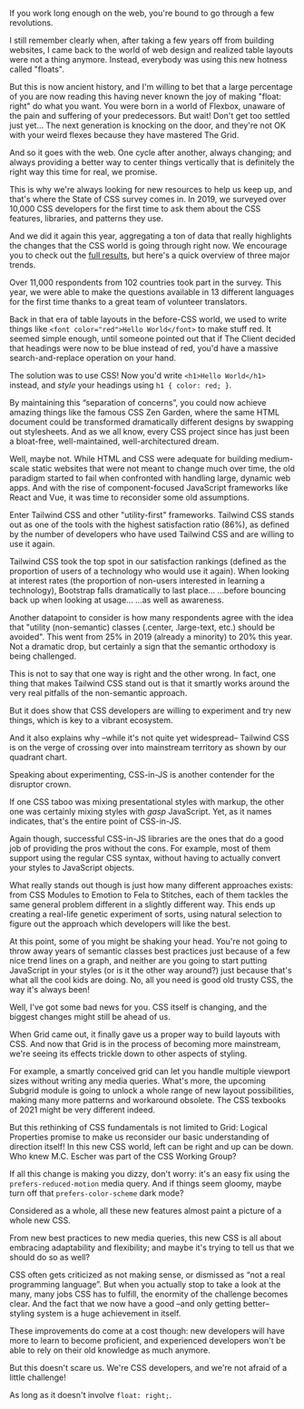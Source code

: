 
<Heading text="The Only Constant Is Change" />

If you work long enough on the web, you're bound to go through a few revolutions.

I still remember clearly when, after taking a few years off from building websites, I came back to the world of web design and realized table layouts were not a thing anymore. Instead, everybody was using this new hotness called "floats".

But this is now ancient history, and I'm willing to bet that a large percentage of you are now reading this having never known the joy of making "float: right" do what you want. You were born in a world of Flexbox, unaware of the pain and suffering of your predecessors. But wait! Don't get too settled just yet… The next generation is knocking on the door, and they're not OK with your weird flexes because they have mastered The Grid.

And so it goes with the web. One cycle after another, always changing; and always providing a better way to center things vertically that is definitely the right way this time for real, we promise.

This is why we're always looking for new resources to help us keep up, and that's where the State of CSS survey comes in. In 2019, we surveyed over 10,000 CSS developers for the first time to ask them about the CSS features, libraries, and patterns they use.

And we did it again this year, aggregating a ton of data that really highlights the changes that the CSS world is going through right now. We encourage you to check out the [full results](/), but here's a quick overview of three major trends.

<Block id="country" size="m">
    <Overlay>Over 11,000 respondents from 102 countries took part in the survey.</Overlay>
    <Overlay>
        This year, we were able to make the questions available in 13 different languages for the
        first time thanks to a great team of volunteer translators.
    </Overlay>
</Block>

<Heading text="The Era Of Utility-First CSS" />

Back in that era of table layouts in the before-CSS world, we used to write things like `<font color="red">Hello World</font>` to make stuff red. It seemed simple enough, until someone pointed out that if The Client decided that headings were now to be blue instead of red, you'd have a massive search-and-replace operation on your hand.

The solution was to use CSS! Now you'd write `<h1>Hello World</h1>` instead, and _style_ your headings using `h1 { color: red; }`.

By maintaining this “separation of concerns”, you could now achieve amazing things like the famous CSS Zen Garden, where the same HTML document could be transformed dramatically different designs by swapping out stylesheets. And as we all know, every CSS project since has just been a bloat-free, well-maintained, well-architectured dream.

Well, maybe not. While HTML and CSS were adequate for building medium-scale static websites that were not meant to change much over time, the old paradigm started to fail when confronted with handling large, dynamic web apps. And with the rise of component-focused JavaScript frameworks like React and Vue, it was time to reconsider some old assumptions.

Enter Tailwind CSS and other "utility-first" frameworks. Tailwind CSS stands out as one of the tools with the highest satisfaction ratio (86%), as defined by the number of developers who have used Tailwind CSS and are willing to use it again.

<Block id="css_frameworks_experience_ranking" size="l">
    <Overlay id="satisfaction">
        Tailwind CSS took the top spot in our satisfaction rankings (defined as the proportion of
        users of a technology who would use it again).
    </Overlay>
    <Overlay id="interest">
        When looking at interest rates (the proportion of non-users interested in learning a
        technology), Bootstrap falls dramatically to last place…
    </Overlay>
    <Overlay id="usage">…before bouncing back up when looking at usage…</Overlay>
    <Overlay id="awareness">…as well as awareness. </Overlay>
</Block>

Another datapoint to consider is how many respondents agree with the idea that "utility (non-semantic) classes (.center, .large-text, etc.) should be avoided". This went from 25% in 2019 (already a minority) to 20% this year. Not a dramatic drop, but certainly a sign that the semantic orthodoxy is being challenged.

<Block id="utility_classes_to_be_avoided" size="s" />

This is not to say that one way is right and the other wrong. In fact, one thing that makes Tailwind CSS stand out is that it smartly works around the very real pitfalls of the non-semantic approach.

But it does show that CSS developers are willing to experiment and try new things, which is key to a vibrant ecosystem.

And it also explains why –while it's not quite yet widespread– Tailwind CSS is on the verge of crossing over into mainstream territory as shown by our quadrant chart.

<Block id="scatterplot_overview" size="l" />

<Heading text="The CSS-in-JS Battleground" />

Speaking about experimenting, CSS-in-JS is another contender for the disruptor crown.

If one CSS taboo was mixing presentational styles with markup, the other one was certainly mixing styles with _gasp_ JavaScript. Yet, as it names indicates, that's the entire point of CSS-in-JS.

Again though, successful CSS-in-JS libraries are the ones that do a good job of providing the pros without the cons. For example, most of them support using the regular CSS syntax, without having to actually convert your styles to JavaScript objects.

<Block
    id="css_in_js_section_streams"
    legend="Most CSS-in-JS libraries show a positive trend over the past year"
    size="l"
/>

What really stands out though is just how many different approaches exists: from CSS Modules to Emotion to Fela to Stitches, each of them tackles the same general problem different in a slightly different way. This ends up creating a real-life genetic experiment of sorts, using natural selection to figure out the approach which developers will like the best.

<Block id="css_in_js_experience_marimekko" size="l" />

<Heading text="Rethinking CSS From the Ground Up" />

At this point, some of you might be shaking your head. You're not going to throw away years of semantic classes best practices just because of a few nice trend lines on a graph, and neither are you going to start putting JavaScript in your styles (or is it the other way around?) just because that's what all the cool kids are doing. No, all you need is good old trusty CSS, the way it's always been!

Well, I've got some bad news for you. CSS itself is changing, and the biggest changes might still be ahead of us.

<Block id="grid" />

When Grid came out, it finally gave us a proper way to build layouts with CSS. And now that Grid is in the process of becoming more mainstream, we're seeing its effects trickle down to other aspects of styling.

For example, a smartly conceived grid can let you handle multiple viewport sizes without writing any media queries. What's more, the upcoming Subgrid module is going to unlock a whole range of new layout possibilities, making many more patterns and workaround obsolete. The CSS texbooks of 2021 might be very different indeed.

<Block id="subgrid" />

But this rethinking of CSS fundamentals is not limited to Grid: Logical Properties promise to make us reconsider our basic understanding of direction itself! In this new CSS world, left can be right and up can be down. Who knew M.C. Escher was part of the CSS Working Group?

<Block id="logical_properties" />

If all this change is making you dizzy, don't worry: it's an easy fix using the `prefers-reduced-motion` media query. And if things seem gloomy, maybe turn off that `prefers-color-scheme` dark mode?

<Block id="prefers_reduced_motion" />

<Block id="prefers_color_scheme" />

Considered as a whole, all these new features almost paint a picture of a whole new CSS.

<Block id="features_overview" legend="An overview of new and upcoming CSS features." />

<Heading text="The New CSS" />

From new best practices to new media queries, this new CSS is all about embracing adaptability and flexibility; and maybe it's trying to tell us that we should do so as well?

<Block id="css_is_programming_language" />

CSS often gets criticized as not making sense, or dismissed as “not a real programming language”. But when you actually stop to take a look at the many, many jobs CSS has to fulfill, the enormity of the challenge becomes clear. And the fact that we now have a good –and only getting better– styling system is a huge achievement in itself.

These improvements do come at a cost though: new developers will have more to learn to become proficient, and experienced developers won't be able to rely on their old knowledge as much anymore.

<Block id="state_of_css" />

But this doesn't scare us. We're CSS developers, and we're not afraid of a little challenge!

As long as it doesn't involve `float: right;`.

<Newsletter />
